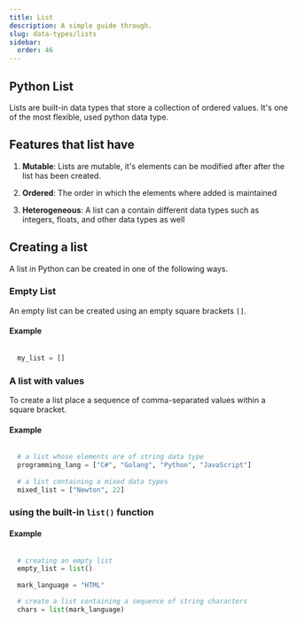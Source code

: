 ```yaml
---
title: List
description: A simple guide through.
slug: data-types/lists
sidebar:
  order: 46
---
```



## Python List

Lists are built-in data types that store a collection of ordered values. It's one of the most flexible, used python data type.

## Features that list have

1. **Mutable**:
Lists are mutable, it's elements can be modified after after the list has been created.


2. **Ordered**: 
The order in which the elements where added is maintained

3. **Heterogeneous**: 
A list can a contain different data types such as integers, floats, and other data types as well


## Creating a list 

A list in Python can be created in one of the following ways.

### Empty List

An empty list can be created using an empty square brackets `[]`.

#### Example

```py title="example of creating an empty list"
  
  my_list = []
```

### A list with values 

To create a list place a sequence of comma-separated values within a square bracket.

#### Example

```py title="example of creating a list with values in python"
  
  # a list whose elements are of string data type
  programming_lang = ["C#", "Golang", "Python", "JavaScript"]
  
  # a list containing a mixed data types
  mixed_list = ["Newton", 22]

```


### using the built-in `list()` function

#### Example 

```py title="creating a list using tuple()"
  
  # creating an empty list 
  empty_list = list() 
  
  mark_language = "HTML"

  # create a list containing a sequence of string characters
  chars = list(mark_language)

```
